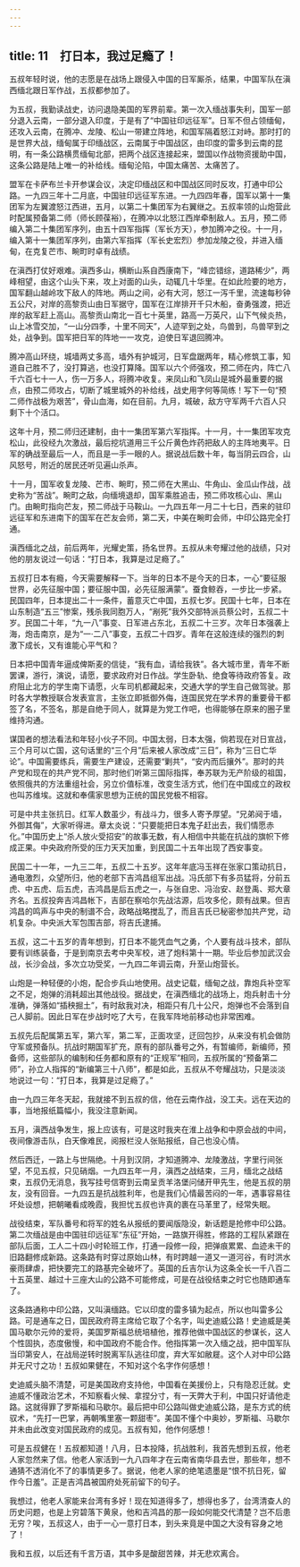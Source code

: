 ```yaml
---
---
---
```

title: 11　打日本，我过足瘾了！
---

五叔年轻时说，他的志愿是在战场上跟侵入中国的日军厮杀，结果，中国军队在滇西缅北跟日军作战，五叔都参加了。

为五叔，我勤读战史，访问退隐美国的军界前辈。第一次入缅战事失利，国军一部分退入云南，一部分退入印度，于是有了“中国驻印远征军”。日军不但占领缅甸，还攻入云南，在腾冲、龙陵、松山一带建立阵地，和国军隔着怒江对峙。那时打的是世界大战，缅甸属于印缅战区，云南属于中国战区，由印度的雷多到云南的昆明，有一条公路横贯缅甸北部，把两个战区连接起来，盟国以作战物资援助中国，这条公路是陆上唯一的补给线。缅甸沦陷，中国太痛苦、太痛苦了。

盟军在卡萨布兰卡开参谋会议，决定印缅战区和中国战区同时反攻，打通中印公路。一九四三年十二月底，中国驻印远征军东进。一九四四年春，国军以第十一集团军为左翼渡怒江西进，五月，以第二十集团军为右翼继之。五叔率领的山炮营此时配属预备第二师（师长顾葆裕），在腾冲以北怒江西岸牵制敌人。五月，预二师编入第二十集团军序列，由五十四军指挥（军长方天），参加腾冲之役。十一月，编入第十一集团军序列，由第六军指挥（军长史宏烈）参加龙陵之役，并进入缅甸，在克复芒市、畹町时卓有战绩。

在滇西打仗好艰难。滇西多山，横断山系自西康南下，“峰峦错综，道路稀少”，两峰相望，由这个山头下来，攻上对面的山头，动辄几十华里。在如此险要的地方，国军翻山越岭攻下敌人的阵地。两山之间，必有大河，怒江一泻千里，流速每秒钟五公尺，对岸的高黎贡山由日军据守，国军在江岸排开千只木船，奋勇强渡，把近岸的敌军赶上高山。高黎贡山南北一百七十英里，路高一万英尺，山下气候炎热，山上冰雪交加，“一山分四季，十里不同天”，人迹罕到之处，鸟兽到，鸟兽罕到之处，战争到。国军把日军的阵地一一攻克，迫使日军退回腾冲。

腾冲高山环绕，城墙两丈多高，墙外有护城河，日军盘踞两年，精心修筑工事，知道自己胜不了，没打算逃，也没打算降。国军以六个师强攻，预二师在内，阵亡八千六百七十一人，伤一万多人，将腾冲收复。来凤山和飞凤山是城外最重要的据点，由预二师攻占，切断了城里城外的补给线，战史用字何等简练！写下一句“预二师作战极为艰苦”，骨山血海，如在目前。九月，城破，敌方守军两千六百人只剩下十个活口。

这年十月，预二师归还建制，由十一集团军第六军指挥。十一月，十一集团军攻克松山，此役经九次激战，最后挖坑道用三千公斤黄色炸药把敌人的主阵地夷平。日军的确战至最后一人，而且是一手一眼的人。据说战后数十年，每当阴云四合，山风怒号，附近的居民还听见遍山杀声。

十一月，国军收复龙陵、芒市、畹町，预二师在大黑山、牛角山、金瓜山作战，战史称为“苦战”。畹町之敌，向缅境退却，国军乘胜追击，预二师攻核心山、黑山门。由畹町指向芒友，预二师战于马鞍山。一九四五年一月二十七日，西来的驻印远征军和东进南下的国军在芒友会师，第二天，中美在畹町会师，中印公路完全打通。

滇西缅北之战，前后两年，光耀史策，扬名世界。五叔从未夸耀过他的战绩，只对他的朋友说过一句话：“打日本，我算是过足瘾了。”

五叔打日本有瘾，今天需要解释一下。当年的日本不是今天的日本，一心“要征服世界，必先征服中国；要征服中国，必先征服满蒙”。蚕食鲸吞，一步比一步紧。民国四年，日本提出二十一条件，蓄意灭亡中国，五叔七岁。民国十七年，日本在山东制造“五三”惨案，残杀我同胞万人，“剐死”我外交部特派员蔡公时，五叔二十岁。民国二十年，“九一八”事变、日军进占东北，五叔二十三岁。次年日本强袭上海，炮击南京，是为“一·二八”事变，五叔二十四岁。青年在这般连续的强烈的刺激下成长，又有谁能心平气和？

日本把中国青年逼成俾斯麦的信徒，“我有血，请给我铁”。各大城市里，青年不断罢课，游行，演说，请愿，要求政府对日作战。学生卧轨、绝食等待政府答复。政府阻止北方的学生南下请愿，火车司机都藏起来，交通大学的学生自己做驾驶。那时各大学教授联合发表宣言，主张立即抵御外侮，连国民党在学术界的重要骨干都签了名，不签名，那是自绝于同人，就算是为党工作吧，也得能够在原来的圈子里维持沟通。

谋国者的想法看法和年轻小伙子不同。中国太弱，日本太强，倘若现在对日宣战，三个月可以亡国，这句话里的“三个月”后来被人家改成“三日”，称为“三日亡华论”。中国需要练兵，需要生产建设，还需要“剿共”，“安内而后攘外”。那时的共产党和现在的共产党不同，那时他们听第三国际指挥，奉苏联为无产阶级的祖国，依照俄共的方法重组社会，另立价值标准，改变生活方式，他们在中国成立的政权也叫苏维埃。这就和奉儒家思想为正统的国民党极不相容。

可是中共主张抗日。红军人数虽少，有战斗力，很多人寄予厚望。“兄弟阋于墙，外御其侮”，大家听得进。章太炎说：“只要能把日本鬼子赶出去，我们情愿赤化。”中国历史上“杀人放火受招安”的故事无数，有人相信中共能在抗战的旗帜下修成正果。中央政府所受的压力天天加重，到民国二十五年出现了西安事变。

民国二十一年，一九三二年，五叔二十五岁。这年年底冯玉祥在张家口策动抗日，通电激烈，众望所归，他的老部下吉鸿昌组军出战。冯氏部下有多员猛将，分前五虎、中五虎、后五虎，吉鸿昌是后五虎之一，与张自忠、冯治安、赵登禹、郑大章齐名。五叔投奔吉鸿昌帐下，吉部在察哈尔先战沽源，后攻多伦，颇有战果。但吉鸿昌的鸣声与中央的制谱不合，政略战略搅乱了，而且吉氏已秘密参加共产党，动机复杂。中央派大军包围吉部，将吉氏逮捕。

五叔，这二十五岁的青年想到，打日本不能凭血气之勇，个人要有战斗技术，部队要有训练装备，于是到南京去考中央军校，进了炮科第十一期。毕业后参加武汉会战，长沙会战，多次立功受奖，一九四二年调云南，升至山炮营长。

山炮是一种轻便的小炮，配合步兵山地使用。战史记载，缅甸之战，靠炮兵补空军之不足，炮弹的消耗超出其他战役。据战史，在滇西缅北的战场上，炮兵射击十分准确，弹落如“插秧掘土”，有时敌我对决，相距只有几十公尺，炮弹也不会落到自己人脚前。因此日军在步战时吃了大亏，在我军阵地前移动也非常困难。

五叔先后配属第五军，第六军，第二军，正面攻坚，迂回包抄，从来没有机会做防守军或预备队。抗战时期国军扩充，原有的部队番号之外，有暂编师，新编师，预备师，这些部队的编制和任务都和原有的“正规军”相同，五叔所属的“预备第二师”，孙立人指挥的“新编第三十八师”，都是如此，五叔从不夸耀战功，只是淡淡地说过一句：“打日本，我算是过足瘾了。”

由一九四三年冬天起，我就接不到五叔的信，他在云南作战，没工夫。远在天边的事，当地报纸篇幅小，我没注意新闻。

五月，滇西战争发生，报上应该有，可是这时我夹在淮上战争和中原会战的中间，夜间像游击队，白天像难民，阅报栏没人张贴报纸，自己也没心情。

然后西迁，一路上与世隔绝。十月到汉阴，才知道腾冲、龙陵激战，字里行间张望，不见五叔，只见硝烟。一九四五年一月，滇西之战结束，三月，缅北之战结束，五叔仍无消息，我写挂号信寄到云南呈贡羊洛堡问储开甲先生，他是五叔的朋友，没有回音。一九四五是抗战胜利年，也是我们心情最苦闷的一年，遇事容易往坏处设想，把朝曦看成晚霞，我担忧五叔也许真的裹在马革里了，经常失眠。

战役结束，军队番号和将军的姓名从报纸的要闻版隐没，新话题是抢修中印公路。第二次缅战是由中国驻印远征军“东征”开始，一路旗开得胜，修路的工程队紧跟在部队后面，工人二十四小时轮班工作，打通一段修一段，把弹痕累累、血迹未干的旧路翻修成新路。这条路有时穿过原始山林，有时跨越一道又一道河谷，有时洪水豪雨肆虐，把快要完工的路基完全破坏了。英国的丘吉尔认为这条全长一千八百二十五英里、越过十三座大山的公路不可能修成，可是在战役结束之时它也随即通车了。

这条路通称中印公路，又叫滇缅路。它以印度的雷多镇为起点，所以也叫雷多公路。可是通车之日，国民政府蒋主席给它取了个名字，叫史迪威公路！史迪威是美国马歇尔元帅的爱将，美国罗斯福总统培植他，推荐他做中国战区的参谋长，这人个性固执，态度傲慢，和中国政府不能合作。他指挥第一次入缅之战，把中国军队当印第安人，在战局逆转时脱离军队逃往印度，弃大军如敝屣。这个人对中印公路并无尺寸之功！五叔如果健在，不知对这个名字作何感想！

史迪威头脑不清楚，可是美国政府支持他，中国看在美援份上，只有隐忍迁就。史迪威不懂政治艺术，不知察看火候、拿捏分寸，有一天弊大于利，中国只好请他走路。这就得罪了罗斯福和马歇尔。最后把中印公路叫做史迪威公路，是东方式的统驭术，“先打一巴掌，再朝嘴里塞一颗甜枣”。美国不懂个中奥妙，罗斯福、马歇尔并未由此改变对国民政府的成见。五叔有知，他作何感想！

可是五叔健在！五叔都知道！八月，日本投降，抗战胜利，我首先想到五叔，他老人家忽然来了信。他老人家活到一九八四年才在云南省南华县去世，那些年，想不通猜不透消化不了的事情更多了。据说，他老人家的绝笔遗墨是“恨不抗日死，留作今日羞”。正是吉鸿昌被国府处死前留下的句子。

我想过，他老人家能来台湾有多好！现在知道得多了，想得也多了，台湾清查人的历史问题，也是上穷碧落下黄泉，他和吉鸿昌的那一段如何能交代清楚？岂不后患无穷？唉，五叔这人，由于一心一意打日本，到头来竟是中国之大没有容身之地了！

我和五叔，以后还有千言万语，其中多是酸甜苦辣，并无悲欢离合。